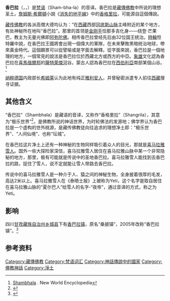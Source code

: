 {{Otheruses|香巴拉镇}}
{{提示|桃花源}}
{{multiple issues|
{{expand|time=2016-02-29T08:59:28+00:00}}
{{expert|time=2016-02-29T08:59:28+00:00}}
}}
{{藏傳佛教}}
'''香巴拉'''（{{lang-sa|शम्भल}}，{{IAST|Śambhalaḥ}}，{{Bo|z=བདེ་འབྱུང|w=shambha-la}}）是[[梵语|梵语]]（Sham-bha-la）的音译。香巴拉是[[藏傳佛教|藏傳佛教]]中所说的理想圣土。[[詹姆斯·希爾頓|詹姆斯·希爾頓]]小說《[[消失的地平線|消失的地平線]]》中的[[香格里拉|香格里拉]]，可能源自這個傳說。

[[藏传佛教|藏传佛教]]的各派高僧大德均认为：“在[[西藏|西藏]]西部[[冈底斯山脉|冈底斯山脉]]主峰附近的某个地方，有处神秘所在地叫“香巴拉”。那里的首领是[[金刚手|金刚手]]恰那多吉化身——绕登·芒果巴，教主为无量光佛即[[阿弥陀佛|阿弥陀佛]]。相传香巴拉曾经先后由32位国王统治。[[時輪|時輪]]怛特羅中說，在香巴拉王國將會出現一個偉大的軍隊，在未來擊敗黑暗统治地球，帶來黃金時代。這個願景可以從譬喻或是字面去解釋。從字面來說，香巴拉是一個地理的地方，一個常見的說法是香巴拉位於西藏北方或西方的中亞。[[象雄|象雄]]文化認為香巴拉在[[喜馬偕爾邦|喜馬偕爾邦]]的[[薩特萊傑河|薩特萊傑河]]谷。蒙古人認為香巴拉在[[西伯利亞|西伯利亞]]南部某個山谷。<ref>[http://www.newworldencyclopedia.org/entry/Shambhala Shambhala] {{Wayback|url=http://www.newworldencyclopedia.org/entry/Shambhala |date=20170704125632 }}. New World Encyclopedia{{en}}</ref>

[[纳粹德国|纳粹德国]]内政部长[[希姆莱|希姆莱]]认为此地有纯正[[雅利安人|雅利安人]]，并曾秘密派遣专人前往[[西藏|西藏]]搜寻证据。{{来源请求}}

== 其他含义 ==
“香巴拉”（Shambhala）是藏语的音译，又称作“香格里拉”（Shangrila），其意为“极乐世界”<ref>{{Cite book | year=1998年|work=《藏族大辞典》|title=香跋拉|publisher=甘肃人民出版社 | page=第871页}}</ref>，是佛教所说的神话世界，为时轮佛法的发源地；佛学界认为香巴拉是一个虚构的世外桃源，是藏传佛教徒向往追求的理想净土即：“极乐世界”、“人间仙境”、也称“坛城”。

在香巴拉这片净土上还有一种神秘的生物同样吸引着众人的目光，那就是[[雪人_(傳說生物)|喜马拉雅雪人]]。国外一些大探险家深信，喜马拉雅雪人居住在喜马拉雅山脉中某一个非常隐秘的地方，那里，极有可能就是传说中的圣地香巴拉。喜马拉雅雪人能找到去香巴拉的路，捉住了雪人，说不定就能让雪人带路去香巴拉。

传说中的喜马拉雅雪人是一种介于人、猿之间的神秘生物，全身披着很厚的毛发，高达2米以上。喜马拉雅雪人在《泰晤士报》上被称为Yeti，这个名字是取自居住在喜马拉雅山脉的“夏尔巴人”给雪人的名字-“夜帝”，通过音译的方式，称之为Yeti。

==影响==
四川[[甘孜藏族自治州|甘孜藏族自治州]][[乡城县|乡城县]]下有[[香巴拉镇|香巴拉镇]]，原名“桑披镇”，2005年改称“香巴拉镇”。<ref>{{cite web | language = zh-cn | publisher = 搜狐 | title = “香巴拉”落户乡城 | url = http://news.sohu.com/20050416/n225214211.shtml | date = 2005-04-16 | accessdate = 2011-09-19 | archive-date = 2016-03-04 | archive-url = https://web.archive.org/web/20160304203645/http://news.sohu.com/20050416/n225214211.shtml | dead-url = no }}</ref>

==参考资料==
{{Reflist}}

{{淨土信仰}}
[[Category:藏傳佛教|Category:藏傳佛教]]
[[Category:梵语词汇|Category:梵语词汇]]
[[Category:神話傳說中的國家|Category:神話傳說中的國家]]
[[Category:佛教神話|Category:佛教神話]]
[[Category:淨土|Category:淨土]]